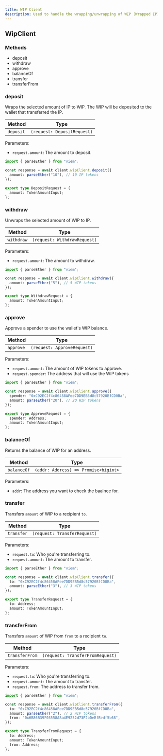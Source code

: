 ```yaml
---
title: WIP Client
description: Used to handle the wrapping/unwrapping of WIP (Wrapped IP) tokens within Story.
---
```


## WipClient

### Methods

- deposit
- withdraw
- approve
- balanceOf
- transfer
- transferFrom

### deposit

Wraps the selected amount of IP to WIP. The WIP will be deposited to the wallet that transferred the IP.

| Method    | Type                        |
| --------- | --------------------------- |
| `deposit` | `(request: DepositRequest)` |

Parameters:

- `request.amount`: The amount to deposit.

<CodeGroup>

```typescript TypeScript
import { parseEther } from "viem";

const response = await client.wipClient.deposit({
  amount: parseEther("10"), // 10 IP tokens
});
```

```typescript Request Type
export type DepositRequest = {
  amount: TokenAmountInput;
};
```

</CodeGroup>

### withdraw

Unwraps the selected amount of WIP to IP.

| Method     | Type                         |
| ---------- | ---------------------------- |
| `withdraw` | `(request: WithdrawRequest)` |

Parameters:

- `request.amount`: The amount to withdraw.

<CodeGroup>

```typescript TypeScript
import { parseEther } from "viem";

const response = await client.wipClient.withdraw({
  amount: parseEther("5"), // 5 WIP tokens
});
```

```typescript Request Type
export type WithdrawRequest = {
  amount: TokenAmountInput;
};
```

</CodeGroup>

### approve

Approve a spender to use the wallet's WIP balance.

| Method    | Type                        |
| --------- | --------------------------- |
| `approve` | `(request: ApproveRequest)` |

Parameters:

- `request.amount`: The amount of WIP tokens to approve.
- `request.spender`: The address that will use the WIP tokens

<CodeGroup>

```typescript TypeScript
import { parseEther } from "viem";

const response = await client.wipClient.approve({
  spender: "0xC92EC2f4c86458AFee7DD9EB5d8c57920BfCD0Ba",
  amount: parseEther("20"), // 20 WIP tokens
});
```

```typescript Request Type
export type ApproveRequest = {
  spender: Address;
  amount: TokenAmountInput;
};
```

</CodeGroup>

### balanceOf

Returns the balance of WIP for an address.

| Method      | Type                                 |
| ----------- | ------------------------------------ |
| `balanceOf` | `(addr: Address) => Promise<bigint>` |

Parameters:

- `addr`: The address you want to check the baalnce for.

### transfer

Transfers `amount` of WIP to a recipient `to`.

| Method     | Type                         |
| ---------- | ---------------------------- |
| `transfer` | `(request: TransferRequest)` |

Parameters:

- `request.to`: Who you're transferring to.
- `request.amount`: The amount to transfer.

<CodeGroup>

```typescript TypeScript
import { parseEther } from "viem";

const response = await client.wipClient.transfer({
  to: "0xC92EC2f4c86458AFee7DD9EB5d8c57920BfCD0Ba",
  amount: parseEther("3"), // 3 WIP tokens
});
```

```typescript Request Type
export type TransferRequest = {
  to: Address;
  amount: TokenAmountInput;
};
```

</CodeGroup>

### transferFrom

Transfers `amount` of WIP from `from` to a recipient `to`.

| Method         | Type                             |
| -------------- | -------------------------------- |
| `transferFrom` | `(request: TransferFromRequest)` |

Parameters:

- `request.to`: Who you're transferring to.
- `request.amount`: The amount to transfer.
- `request.from`: The address to transfer from.

<CodeGroup>

```typescript TypeScript
import { parseEther } from "viem";

const response = await client.wipClient.transferFrom({
  to: "0xC92EC2f4c86458AFee7DD9EB5d8c57920BfCD0Ba",
  amount: parseEther("2"), // 2 WIP tokens
  from: "0x6B86B39F03558A8a4E9252d73F2bDeBfBedf5b68",
});
```

```typescript Request Type
export type TransferFromRequest = {
  to: Address;
  amount: TokenAmountInput;
  from: Address;
};
```

</CodeGroup>
